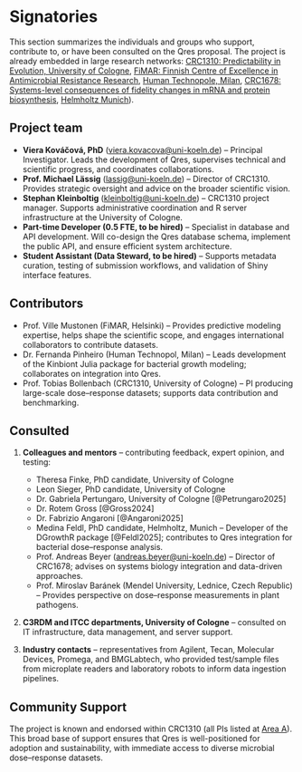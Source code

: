 # Signatories

This section summarizes the individuals and groups who support, contribute to, or have been consulted on the Qres proposal. The project is already embedded in large research networks: [CRC1310: Predictability in Evolution, University of Cologne](https://crc1310.uni-koeln.de/), [FiMAR: Finnish Centre of Excellence in Antimicrobial Resistance Research](https://www.fimar.fi/), [Human Technopole, Milan](https://humantechnopole.it/en/), [CRC1678: Systems-level consequences of fidelity changes in mRNA and protein biosynthesis](https://crc1678.uni-koeln.de/), [Helmholtz Munich](https://www.helmholtz-munich.de/en)).

## Project team

-   **Viera Kováčová, PhD** ([viera.kovacova\@uni-koeln.de](mailto:viera.kovacova@uni-koeln.de){.email}) – Principal Investigator. Leads the development of Qres, supervises technical and scientific progress, and coordinates collaborations.\
-   **Prof. Michael Lässig** ([lassig\@uni-koeln.de](mailto:lassig@uni-koeln.de){.email}) – Director of CRC1310. Provides strategic oversight and advice on the broader scientific vision.\
-   **Stephan Kleinboltig** ([kleinboltig\@uni-koeln.de](mailto:kleinboltig@uni-koeln.de){.email}) – CRC1310 project manager. Supports administrative coordination and R server infrastructure at the University of Cologne.\
-   **Part-time Developer (0.5 FTE, to be hired)** – Specialist in database and API development. Will co-design the Qres database schema, implement the public API, and ensure efficient system architecture.\
-   **Student Assistant (Data Steward, to be hired)** – Supports metadata curation, testing of submission workflows, and validation of Shiny interface features.

## Contributors

-   Prof. Ville Mustonen (FiMAR, Helsinki) – Provides predictive modeling expertise, helps shape the scientific scope, and engages international collaborators to contribute datasets.
-   Dr. Fernanda Pinheiro (Human Technopol, Milan) – Leads development of the Kinbiont Julia package for bacterial growth modeling; collaborates on integration into Qres.
-   Prof. Tobias Bollenbach (CRC1310, University of Cologne) – PI producing large-scale dose–response datasets; supports data contribution and benchmarking.

## Consulted

1.  **Colleagues and mentors** – contributing feedback, expert opinion, and testing:

    -   Theresa Finke, PhD candidate, University of Cologne
    -   Leon Sieger, PhD candidate, University of Cologne
    -   Dr. Gabriela Pertungaro, University of Cologne [@Petrungaro2025]
    -   Dr. Rotem Gross [@Gross2024]
    -   Dr. Fabrizio Angaroni [@Angaroni2025]
    -   Medina Feldl, PhD candidate, Helmholtz, Munich – Developer of the DGrowthR package [@Feldl2025]; contributes to Qres integration for bacterial dose–response analysis.
    -   Prof. Andreas Beyer ([andreas.beyer\@uni-koeln.de](mailto:andreas.beyer@uni-koeln.de){.email}) – Director of CRC1678; advises on systems biology integration and data-driven approaches.
    -   Prof. Miroslav Baránek (Mendel University, Lednice, Czech Republic) – Provides perspective on dose–response measurements in plant pathogens.

2.  **C3RDM and ITCC departments, University of Cologne** – consulted on IT infrastructure, data management, and server support.

3.  **Industry contacts** – representatives from Agilent, Tecan, Molecular Devices, Promega, and BMGLabtech, who provided test/sample files from microplate readers and laboratory robots to inform data ingestion pipelines.

## Community Support

The project is known and endorsed within CRC1310 (all PIs listed at [Area A](crc1310.uni-koeln.de/project_a.html)). This broad base of support ensures that Qres is well-positioned for adoption and sustainability, with immediate access to diverse microbial dose–response datasets.
